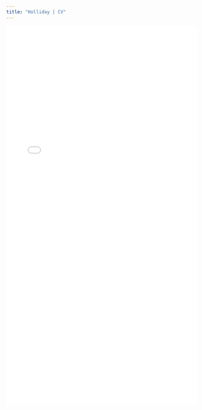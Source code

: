 ```yaml
---
title: "Holliday | CV"
---
```


<style>
  .title{
    display: none;
  }
</style>

<link rel="stylesheet" href="styles.css" type="text/css">

<object data="pdfs/Holliday_CV_web_v11282022.pdf" type="application/pdf" width="100%" height="1000">
<embed src="pdfs/Holliday_CV_web_v11282022.pdf" type="application/pdf" width="100%" height="1000"/>
</object>